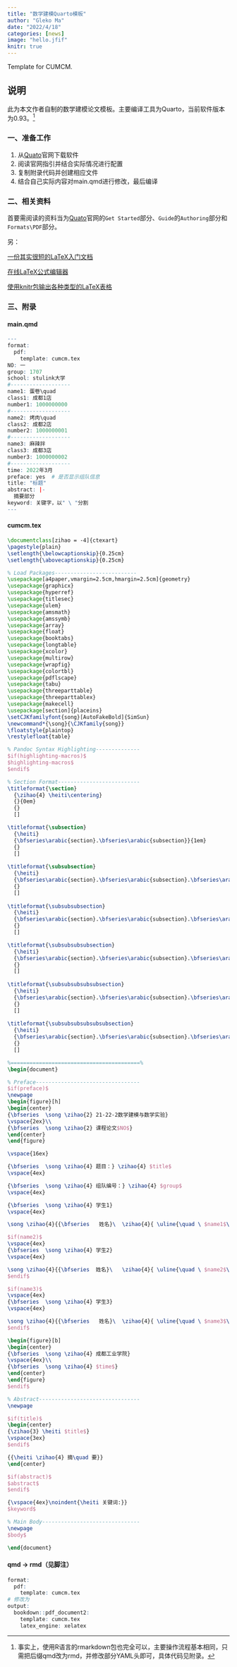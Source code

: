 ```yaml
---
title: "数学建模Quarto模板"
author: "Gleko Ma"
date: "2022/4/18"
categories: [news]
image: "hello.jfif"
knitr: true
---
```


Template for CUMCM.

## 说明

此为本文作者自制的数学建模论文模板。主要编译工具为Quarto，当前软件版本为0.93。[^1]

[^1]: 事实上，使用R语言的rmarkdown包也完全可以，主要操作流程基本相同，只需把后缀qmd改为rmd，并修改部分YAML头即可，具体代码见附录。

### 一、准备工作

1.  从[Quato](quarto.org)官网下载软件
2.  阅读官网指引并结合实际情况进行配置
3.  复制附录代码并创建相应文件
4.  结合自己实际内容对main.qmd进行修改，最后编译

### 二、相关资料

首要需阅读的资料当为[Quato](quarto.org)官网的`Get Started`部分、`Guide`的`Authoring`部分和`Formats\PDF`部分。

另：

[一份其实很短的LaTeX入门文档](https://liam.page/2014/09/08/latex-introduction/)

[在线LaTeX公式编辑器](https://latexlive.com/home)

[使用knitr包输出各种类型的LaTeX表格](https://haozhu233.github.io/kableExtra/awesome_table_in_pdf.pdf)

### 三、附录

#### main.qmd

```r
---
format: 
  pdf:
    template: cumcm.tex
NO: 一
group: 1707
school: stulink大学
#-------------------
name1: 蛋卷\quad
class1: 成都1店
number1: 1000000000
#-------------------
name2: 烤肉\quad
class2: 成都2店
number2: 1000000001
#-------------------
name3: 麻辣拌
class3: 成都3店
number3: 1000000002
#-------------------
time: 2022年3月
preface: yes  # 是否显示组队信息
title: "标题"
abstract: |-
  摘要部分
keyword: 关键字，以" \ "分割
---
```

#### cumcm.tex

```tex
\documentclass[zihao = -4]{ctexart}
\pagestyle{plain}
\setlength{\belowcaptionskip}{0.25cm}
\setlength{\abovecaptionskip}{0.25cm}

% Load Packages--------------------------
\usepackage[a4paper,vmargin=2.5cm,hmargin=2.5cm]{geometry}
\usepackage{graphicx}
\usepackage{hyperref}
\usepackage{titlesec}
\usepackage{ulem}
\usepackage{amsmath}
\usepackage{amssymb}
\usepackage{array}
\usepackage{float}
\usepackage{booktabs}
\usepackage{longtable}
\usepackage{xcolor}
\usepackage{multirow}
\usepackage{wrapfig}
\usepackage{colortbl}
\usepackage{pdflscape}
\usepackage{tabu}
\usepackage{threeparttable}
\usepackage{threeparttablex}
\usepackage{makecell}
\usepackage[section]{placeins}
\setCJKfamilyfont{song}[AutoFakeBold]{SimSun}
\newcommand*{\song}{\CJKfamily{song}}
\floatstyle{plaintop}
\restylefloat{table}

% Pandoc Syntax Highlighting--------------
$if(highlighting-macros)$
$highlighting-macros$
$endif$

% Section Format--------------------------
\titleformat{\section}
  {\zihao{4} \heiti\centering}
  {}{0em}
  {}
  []

\titleformat{\subsection}
  {\heiti}
  {\bfseries\arabic{section}.\bfseries\arabic{subsection}}{1em}
  {}
  []
  
\titleformat{\subsubsection}
  {\heiti}
  {\bfseries\arabic{section}.\bfseries\arabic{subsection}.\bfseries\arabic{subsubsection}}{1em}
  {}
  []
  
\titleformat{\subsubsubsection}
  {\heiti}
  {\bfseries\arabic{section}.\bfseries\arabic{subsection}.\bfseries\arabic{subsubsection}.\bfseries\arabic{subsubsubsection}}{1em}
  {}
  []

\titleformat{\subsubsubsubsection}
  {\heiti}
  {\bfseries\arabic{section}.\bfseries\arabic{subsection}.\bfseries\arabic{subsubsection}.\bfseries\arabic{subsubsubsection}.\bfseries\arabic{subsubsubsubsection}}{1em}
  {}
  []
  
\titleformat{\subsubsubsubsubsection}
  {\heiti}
  {\bfseries\arabic{section}.\bfseries\arabic{subsection}.\bfseries\arabic{subsubsection}.\bfseries\arabic{subsubsubsection}.\bfseries\arabic{subsubsubsubsection}.\bfseries\arabic{subsubsubsubsubsection}}{1em}
  {}
  []
  
\titleformat{\subsubsubsubsubsubsection}
  {\heiti}
  {\bfseries\arabic{section}.\bfseries\arabic{subsection}.\bfseries\arabic{subsubsection}.\bfseries\arabic{subsubsubsection}.\bfseries\arabic{subsubsubsubsection}.\bfseries\arabic{subsubsubsubsubsection}.\bfseries\arabic{subsubsubsubsubsubsection}}{1em}
  {}
  []

%=========================================%
\begin{document}

% Preface---------------------------------
$if(preface)$
\newpage
\begin{figure}[h]
\begin{center}
{\bfseries  \song \zihao{2} 21-22-2数学建模与数学实验}
\vspace{2ex}\\
{\bfseries  \song \zihao{2} 课程论文$NO$}
\end{center}
\end{figure}

\vspace{16ex}

{\bfseries  \song \zihao{4} 题目：} \zihao{4} $title$
\vspace{4ex}

{\bfseries  \song \zihao{4} 组队编号：} \zihao{4} $group$
\vspace{4ex}

{\bfseries  \song \zihao{4} 学生1}
\vspace{4ex}

\song \zihao{4}{{\bfseries   姓名}\  \zihao{4}{ \uline{\quad \ $name1$\quad \quad \ }\ {\bfseries 班级}\ \uline{\quad \ $class1$ \quad \ }\ {\bfseries 学号}\ \uline{\quad \ $number1$\quad \ }}

$if(name2)$
\vspace{4ex}
{\bfseries  \song \zihao{4} 学生2}
\vspace{4ex}

\song \zihao{4}{{\bfseries  姓名}\   \zihao{4}{ \uline{\quad \ $name2$\quad \quad \ }\ {\bfseries 班级}\ \uline{\quad \ $class2$ \quad \ }\ {\bfseries 学号}\ \uline{\quad \ $number2$\quad \ }}
$endif$

$if(name3)$
\vspace{4ex}
{\bfseries  \song \zihao{4} 学生3}
\vspace{4ex}

\song \zihao{4}{{\bfseries   姓名}\  \zihao{4}{ \uline{\quad \ $name3$\quad \quad \ }\ {\bfseries 班级}\ \uline{\quad \ $class3$ \quad \ }\ {\bfseries 学号}\ \uline{\quad \ $number3$\quad \ }}
$endif$

\begin{figure}[b]
\begin{center}
{\bfseries  \song \zihao{4} 成都工业学院}
\vspace{4ex}\\
{\bfseries  \song \zihao{4} $time$}
\end{center}
\end{figure}
$endif$

% Abstract--------------------------------
\newpage

$if(title)$
\begin{center}
{\zihao{3} \heiti $title$}
\vspace{3ex}
$endif$

{{\heiti \zihao{4} 摘\quad 要}}
\end{center}

$if(abstract)$
$abstract$
$endif$

{\vspace{4ex}\noindent{\heiti 关键词:}}
$keyword$

% Main Body-------------------------------
\newpage
$body$

\end{document}
```

#### qmd -> rmd（见脚注）

```r
format: 
  pdf:
    template: cumcm.tex
# 修改为
output:
  bookdown::pdf_document2: 
    template: cumcm.tex
    latex_engine: xelatex
```
